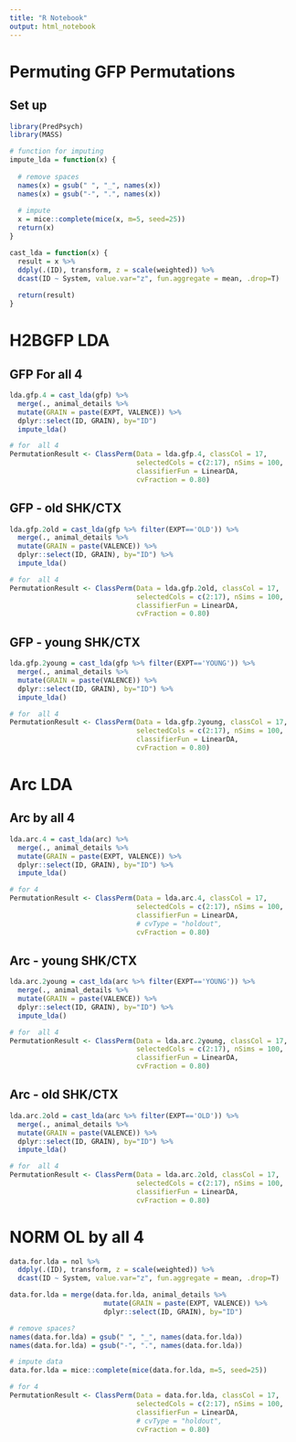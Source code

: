 ```yaml
---
title: "R Notebook"
output: html_notebook
---
```


# Permuting GFP Permutations

## Set up
``` r

library(PredPsych)
library(MASS)

# function for imputing
impute_lda = function(x) {
  
  # remove spaces
  names(x) = gsub(" ", "_", names(x))
  names(x) = gsub("-", ".", names(x))
  
  # impute
  x = mice::complete(mice(x, m=5, seed=25))
  return(x)
}

cast_lda = function(x) {
  result = x %>%
  ddply(.(ID), transform, z = scale(weighted)) %>%
  dcast(ID ~ System, value.var="z", fun.aggregate = mean, .drop=T) 
  
  return(result)
}


```

# H2BGFP LDA

## GFP For all 4
```r

lda.gfp.4 = cast_lda(gfp) %>%
  merge(., animal_details %>% 
  mutate(GRAIN = paste(EXPT, VALENCE)) %>% 
  dplyr::select(ID, GRAIN), by="ID") 
  impute_lda()

# for  all 4
PermutationResult <- ClassPerm(Data = lda.gfp.4, classCol = 17, 
                               selectedCols = c(2:17), nSims = 100, 
                               classifierFun = LinearDA,
                               cvFraction = 0.80)

```

## GFP - old SHK/CTX
```r
lda.gfp.2old = cast_lda(gfp %>% filter(EXPT=='OLD')) %>%
  merge(., animal_details %>% 
  mutate(GRAIN = paste(VALENCE)) %>% 
  dplyr::select(ID, GRAIN), by="ID") %>%
  impute_lda()

# for  all 4
PermutationResult <- ClassPerm(Data = lda.gfp.2old, classCol = 17, 
                               selectedCols = c(2:17), nSims = 100, 
                               classifierFun = LinearDA,
                               cvFraction = 0.80)
```

## GFP - young SHK/CTX
```r
lda.gfp.2young = cast_lda(gfp %>% filter(EXPT=='YOUNG')) %>%
  merge(., animal_details %>% 
  mutate(GRAIN = paste(VALENCE)) %>% 
  dplyr::select(ID, GRAIN), by="ID") %>%
  impute_lda()

# for  all 4
PermutationResult <- ClassPerm(Data = lda.gfp.2young, classCol = 17, 
                               selectedCols = c(2:17), nSims = 100, 
                               classifierFun = LinearDA,
                               cvFraction = 0.80)
```
# Arc LDA


## Arc by all 4
```r

lda.arc.4 = cast_lda(arc) %>%
  merge(., animal_details %>% 
  mutate(GRAIN = paste(EXPT, VALENCE)) %>% 
  dplyr::select(ID, GRAIN), by="ID") %>%
  impute_lda()

# for 4
PermutationResult <- ClassPerm(Data = lda.arc.4, classCol = 17, 
                               selectedCols = c(2:17), nSims = 100, 
                               classifierFun = LinearDA,
                               # cvType = "holdout",
                               cvFraction = 0.80)

```

## Arc - young SHK/CTX
```r
lda.arc.2young = cast_lda(arc %>% filter(EXPT=='YOUNG')) %>%
  merge(., animal_details %>% 
  mutate(GRAIN = paste(VALENCE)) %>% 
  dplyr::select(ID, GRAIN), by="ID") %>%
  impute_lda()

# for  all 4
PermutationResult <- ClassPerm(Data = lda.arc.2young, classCol = 17, 
                               selectedCols = c(2:17), nSims = 100, 
                               classifierFun = LinearDA,
                               cvFraction = 0.80)
```

## Arc - old SHK/CTX
```r
lda.arc.2old = cast_lda(arc %>% filter(EXPT=='OLD')) %>%
  merge(., animal_details %>% 
  mutate(GRAIN = paste(VALENCE)) %>% 
  dplyr::select(ID, GRAIN), by="ID") %>%
  impute_lda()

# for  all 4
PermutationResult <- ClassPerm(Data = lda.arc.2old, classCol = 17, 
                               selectedCols = c(2:17), nSims = 100, 
                               classifierFun = LinearDA,
                               cvFraction = 0.80)
```


# NORM OL by all 4
```r

data.for.lda = nol %>%
  ddply(.(ID), transform, z = scale(weighted)) %>%
  dcast(ID ~ System, value.var="z", fun.aggregate = mean, .drop=T) 

data.for.lda = merge(data.for.lda, animal_details %>% 
                       mutate(GRAIN = paste(EXPT, VALENCE)) %>% 
                       dplyr::select(ID, GRAIN), by="ID")

# remove spaces? 
names(data.for.lda) = gsub(" ", "_", names(data.for.lda))
names(data.for.lda) = gsub("-", ".", names(data.for.lda))

# impute data
data.for.lda = mice::complete(mice(data.for.lda, m=5, seed=25))

# for 4
PermutationResult <- ClassPerm(Data = data.for.lda, classCol = 17, 
                               selectedCols = c(2:17), nSims = 100, 
                               classifierFun = LinearDA,
                               # cvType = "holdout",
                               cvFraction = 0.80)

```
